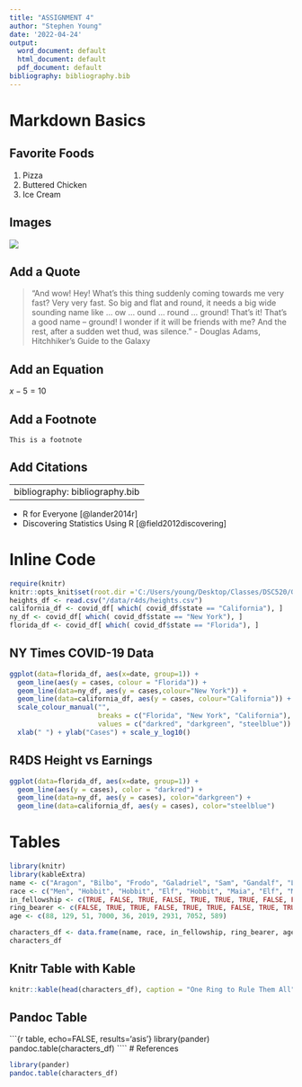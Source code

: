 ```yaml
---
title: "ASSIGNMENT 4"
author: "Stephen Young"
date: '2022-04-24'
output:
  word_document: default
  html_document: default
  pdf_document: default
bibliography: bibliography.bib
---
```


# Markdown Basics

## Favorite Foods

1.  Pizza
2.  Buttered Chicken
3.  Ice Cream

## Images

![](C:/Users/young/Desktop/Classes/DSC520/GIT/completed/assignment04/plots/10-all-cases-log.png)

## Add a Quote

> "And wow! Hey! What's this thing suddenly coming towards me very fast? Very very fast. So big and flat and round, it needs a big wide sounding name like ... ow ... ound ... round ... ground! That's it! That's a good name -- ground! I wonder if it will be friends with me? And the rest, after a sudden wet thud, was silence." - Douglas Adams, Hitchhiker's Guide to the Galaxy

## Add an Equation

$x-5 = 10$

## Add a Footnote

`This is a footnote`

## Add Citations

---
bibliography: bibliography.bib
---

-   R for Everyone [@lander2014r]
-   Discovering Statistics Using R [@field2012discovering]

# Inline Code

```r
require(knitr)
knitr::opts_knit$set(root.dir ='C:/Users/young/Desktop/Classes/DSC520/GIT')
heights_df <- read.csv("/data/r4ds/heights.csv")
california_df <- covid_df[ which( covid_df$state == "California"), ]
ny_df <- covid_df[ which( covid_df$state == "New York"), ]
florida_df <- covid_df[ which( covid_df$state == "Florida"), ]
```

## NY Times COVID-19 Data

```r
ggplot(data=florida_df, aes(x=date, group=1)) +
  geom_line(aes(y = cases, colour = "Florida")) +
  geom_line(data=ny_df, aes(y = cases,colour="New York")) +
  geom_line(data=california_df, aes(y = cases, colour="California")) +
  scale_colour_manual("",
                      breaks = c("Florida", "New York", "California"),
                      values = c("darkred", "darkgreen", "steelblue")) +
  xlab(" ") + ylab("Cases") + scale_y_log10()

```

## R4DS Height vs Earnings

```r
ggplot(data=florida_df, aes(x=date, group=1)) +
  geom_line(aes(y = cases), color = "darkred") +
  geom_line(data=ny_df, aes(y = cases), color="darkgreen") +
  geom_line(data=california_df, aes(y = cases), color="steelblue")

```

# Tables

```r
library(knitr)
library(kableExtra)
name <- c("Aragon", "Bilbo", "Frodo", "Galadriel", "Sam", "Gandalf", "Legolas", "Sauron", "Gollum")
race <- c("Men", "Hobbit", "Hobbit", "Elf", "Hobbit", "Maia", "Elf", "Maia", "Hobbit")
in_fellowship <- c(TRUE, FALSE, TRUE, FALSE, TRUE, TRUE, TRUE, FALSE, FALSE)
ring_bearer <- c(FALSE, TRUE, TRUE, FALSE, TRUE, TRUE, FALSE, TRUE, TRUE)
age <- c(88, 129, 51, 7000, 36, 2019, 2931, 7052, 589)

characters_df <- data.frame(name, race, in_fellowship, ring_bearer, age)
characters_df
```

## Knitr Table with Kable
```r
knitr::kable(head(characters_df), caption = "One Ring to Rule Them All", format="simple")
```
## Pandoc Table

\`\`\`{r table, echo=FALSE, results='asis'} library(pander) pandoc.table(characters_df) \`\`\`\` \# References

```r
library(pander)
pandoc.table(characters_df)
````